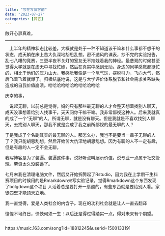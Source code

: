 ```yaml
---
title: "写在写博客前"
date: "2023-07-27"
categories: [其它]
---
```


敞开心扉真难。

------------------------------------------------------------------------

  上半年的精神状态比较差，大概就是处于一种不知道该干嘛和什么事都不想干的状态，成天躺在床上苦大仇深地胡思乱想。密不透风的课表，抄不完的实验报告，乱七八糟的竞赛，三更半夜不关灯的室友无不摧残着我的神经。最悲观的时候甚至觉得大学就是在虚无中寻找忙碌，然后在真实中感到无助。身边的同学感觉都挺忙的，相比于他们的压力山大，我感觉我像是一个氢气球，摆脱引力，飞向大气，然后飞着飞着就爆了。归根结底地说，这是与大学评价体系脱节和社会需求关系缺失造成的自我价值崩溃。[哈哈哈哈哈哈哈哈哈哈哈哈]{.aside}

庆幸的事，

  说起无聊，以前总是觉得，妈的只有那些最无聊的人才会整天想着找别人聊天，成天没事想着给别人找事干，天天问你干嘛干嘛。我非常鄙视这种人。后来我就真的成了一个"无聊"的人。所谓无聊，就是没有聊天。但是我就是不喜欢找别人聊天，去找别人聊天，那我不就是变成了我之前所鄙视的最无聊的人？

于是我成了个名副其实的最无聊的人。那怎么办，我岂不是要当一辈子无聊的人了？我只能胡思乱想，然后开始苦大仇深地胡思乱想。因为有聊的人不一定有趣，但是有趣的人一定不会无聊。

我写博客是为了装逼。装逼这件事，说好听点叫展示价值，说专业一点属于社交管理。劳资太久没装逼了。

七月末我在清理电脑文件，然后又开始折腾起了Rstudio，因为我在上学期干生科赛项目的时候用的是Rmarkdown来写实验记录，觉得Rmarkdown这个东西发现了bolgdown这个项目 人活着总是要打开一扇窗的，有些东西就是要给别人看。家徒四壁才能顶天立地。

我一直觉得，爱是人类社会的内含子。现在的功利社会就是让人一直去翻译

惶惶不可终日，怏怏何须一生！以后还是得过得踏实一点，得对未来有个期望。

------------------------------------------------------------------------

https://music.163.com/song?id=18812245&userid=1500133191
